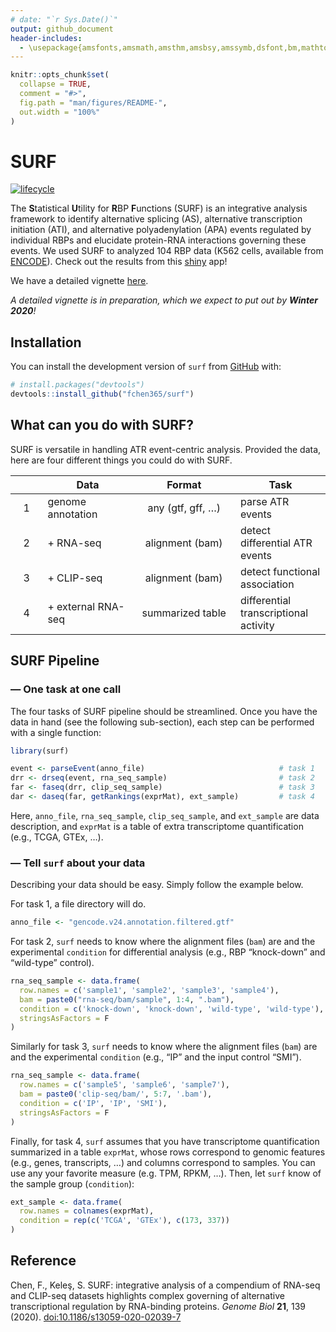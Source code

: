 ```yaml
---
# date: "`r Sys.Date()`"
output: github_document
header-includes:
  - \usepackage{amsfonts,amsmath,amsthm,amsbsy,amssymb,dsfont,bm,mathtools,mathalfa}
---
```


<!-- README.md is generated from README.Rmd. Please edit that file -->

```r
knitr::opts_chunk$set(
  collapse = TRUE,
  comment = "#>",
  fig.path = "man/figures/README-",
  out.width = "100%"
)
```

# SURF 

<!-- badges: start -->
[![lifecycle](https://img.shields.io/badge/lifecycle-experimental-orange.svg)](https://www.tidyverse.org/lifecycle/#experimental)
<!-- badges: end -->

The **S**tatistical **U**tility for **R**BP **F**unctions (SURF) is an integrative analysis framework to identify alternative splicing (AS), alternative transcription initiation (ATI), and alternative polyadenylation (APA) events regulated by individual RBPs and elucidate protein-RNA interactions governing these events. 
We used SURF to analyzed 104 RBP data (K562 cells, available from [ENCODE](https://www.encodeproject.org)). Check out the results from this [shiny](http://www.statlab.wisc.edu/shiny/surf/) app!

We have a detailed vignette [here](https://github.com/fchen365/surf/blob/master/vignettes/surf.html).

*A detailed vignette is in preparation, which we expect to put out by **Winter 2020**!*

## Installation

<!-- You can install the released version of `surf` from [CRAN](https://CRAN.R-project.org) with: -->
<!-- ``` r -->
<!-- install.packages("surf") -->
<!-- ``` -->

You can install the development version of `surf` from [GitHub](https://github.com/) with:

``` r
# install.packages("devtools")
devtools::install_github("fchen365/surf")
```

## What can you do with SURF? 

SURF is versatile in handling ATR event-centric analysis. Provided the data, here are four different things you could do with SURF.

|  | Data | Format | Task |
| :---: | ------------- | :-------------: | ------------- |
| 1 | genome annotation | any (gtf, gff, ...) | parse ATR events |
| 2 | + RNA-seq | alignment (bam) | detect differential ATR events |
| 3 | + CLIP-seq | alignment (bam) | detect functional association |
| 4 | + external RNA-seq | summarized table | differential transcriptional activity |

## SURF Pipeline

### --- One task at one call

The four tasks of SURF pipeline should be streamlined. 
Once you have the data in hand (see the following sub-section), each step can be performed with a single function:

```r
library(surf)

event <- parseEvent(anno_file)                              # task 1
drr <- drseq(event, rna_seq_sample)                         # task 2
far <- faseq(drr, clip_seq_sample)                          # task 3
dar <- daseq(far, getRankings(exprMat), ext_sample)         # task 4
```

Here, `anno_file`, `rna_seq_sample`, `clip_seq_sample`, and `ext_sample` are data description, and `exprMat` is a table of extra transcriptome quantification (e.g., TCGA, GTEx, ...).

### --- Tell `surf` about your data

Describing your data should be easy. Simply follow the example below.

For task 1, a file directory will do.
```r
anno_file <- "gencode.v24.annotation.filtered.gtf"
```

For task 2, `surf` needs to know where the alignment files (`bam`) are and the experimental `condition` for differential analysis (e.g., RBP "knock-down" and "wild-type" control). 
```r
rna_seq_sample <- data.frame(
  row.names = c('sample1', 'sample2', 'sample3', 'sample4'),
  bam = paste0("rna-seq/bam/sample", 1:4, ".bam"),
  condition = c('knock-down', 'knock-down', 'wild-type', 'wild-type'),
  stringsAsFactors = F
) 
```

Similarly for task 3, `surf` needs to know where the alignment files (`bam`) are and the experimental `condition` (e.g., "IP" and the input control "SMI"). 
```r
rna_seq_sample <- data.frame(
  row.names = c('sample5', 'sample6', 'sample7'),
  bam = paste0('clip-seq/bam/', 5:7, '.bam'),
  condition = c('IP', 'IP', 'SMI'),
  stringsAsFactors = F
)
```

Finally, for task 4, `surf` assumes that you have transcriptome quantification summarized in a table `exprMat`, whose rows correspond to genomic features (e.g., genes, transcripts, ...) and columns correspond to samples. You can use any your favorite measure (e.g. TPM, RPKM, ...). Then, let `surf` know of the sample group (`condition`):
```r
ext_sample <- data.frame(
  row.names = colnames(exprMat),
  condition = rep(c('TCGA', 'GTEx'), c(173, 337))
)
```

## Reference

Chen, F., Keleş, S. SURF: integrative analysis of a compendium of RNA-seq and CLIP-seq datasets highlights complex governing of alternative transcriptional regulation by RNA-binding proteins. *Genome Biol* **21**, 139 (2020). [doi:10.1186/s13059-020-02039-7](https://doi.org/10.1186/s13059-020-02039-7)
